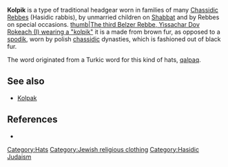 {{Copy to Wiktionary}}
{{refimprove}}
'''Kolpik''' is a type of traditional headgear worn in families of many [[Chassidic]] [[Rebbes]] (Hasidic rabbis), by unmarried children on [[Shabbat]] and by Rebbes on special occasions.
[[image:Belz1.jpg|thumb|The third Belzer Rebbe, Yissachar Dov Rokeach (I) wearing a "kolpik"]]
it is a made from brown fur, as opposed to a [[spodik]], worn by polish [[chassidic]] dynasties, which is fashioned out of black fur.

The word originated from a Turkic word for this kind of hats, [[qalpaq]].

==See also==
*[[Kolpak]]

==References==
{{reflist}}
*{{cite book  | last = Israel  | first = Yosef | title = Rescuing the Rebbe of Belz: Belzer Chassidus : History, Rescue  | publisher =Mesorah Publications  | date = 2005  | location =  | pages = page 42  | url = http://books.google.com/books?id=BSrcTG_xMxIC&pg=PA42&dq=Kolpik+-wikipedia&lr=&ie=ISO-8859-1&sig=ODWAjHfIecrkZD6xOYXqPHINSnQ  | doi =  | id = ISBN 1578190592 }}

[[Category:Hats]]
[[Category:Jewish religious clothing]]
[[Category:Hasidic Judaism]]


{{judaism-stub}}
{{clothing-stub}}